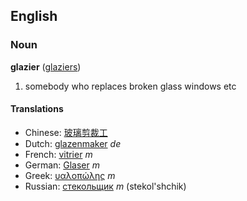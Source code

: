 ==English==
===Noun===
'''glazier''' ([[glaziers]])

# somebody who replaces broken glass windows etc

====Translations====
*Chinese: [[玻璃剪裁工]]
*Dutch: [[glazenmaker]] ''de''
*French: [[vitrier]] ''m''
*German: [[Glaser]] ''m''
*Greek: [[υαλοπώλης]] ''m''
*Russian: [[стекольщик]] ''m'' (stekol'shchik)